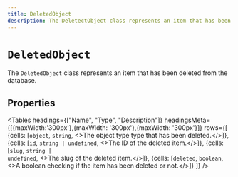 ```yaml
---
title: DeletedObject
description: The DeletectObject class represents an item that has been deleted from the database.
---
```


# `DeletedObject`

The `DeletedObject` class represents an item that has been deleted from the database.

## Properties


<Tables
  headings={["Name", "Type", "Description"]}
  headingsMeta={[{maxWidth:'300px'},{maxWidth: '300px'},{maxWidth: '300px'}]}
  rows={[
{cells: [<code>object</code>, <code>string</code>, <>The object type type that has been deleted.</>]},
{cells: [<code>id</code>, <code>string | undefined</code>, <>The ID of the deleted item.</>]},
{cells: [<code>slug</code>, <code>string | undefined</code>, <>The slug of the deleted item.</>]},
{cells: [<code>deleted</code>, <code>boolean</code>, <>A boolean checking if the item has been deleted or not.</>]}
  ]}
  />